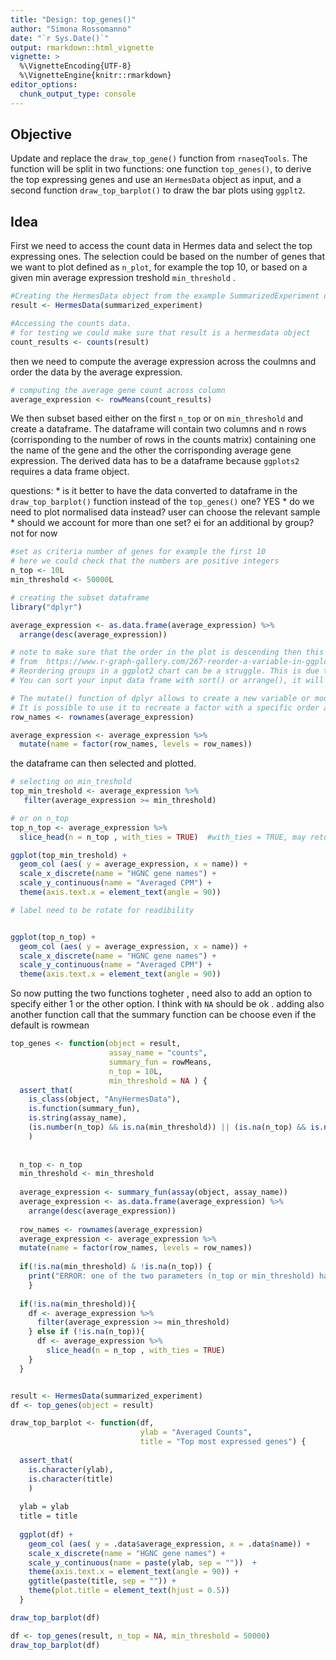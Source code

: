 ```yaml
---
title: "Design: top_genes()"
author: "Simona Rossomanno"
date: "`r Sys.Date()`"
output: rmarkdown::html_vignette
vignette: >
  %\VignetteEncoding{UTF-8}
  %\VignetteEngine{knitr::rmarkdown}
editor_options: 
  chunk_output_type: console
---
```


## Objective

Update and replace the `draw_top_gene()` function from `rnaseqTools`. The function will be split in two functions: one function  `top_genes()`, to derive the top expressing genes and use an `HermesData` object as input, and a second function `draw_top_barplot()` to draw the bar plots using `ggplt2`.

## Idea
First we need to access the count data in Hermes data and select the top expressing ones. The selection could be based on the number of genes that we want to plot defined as `n_plot`, for example the top 10, or based on a given min average expression treshold `min_threshold` .

```r
#Creating the HermesData object from the example SummarizedExperiment object.
result <- HermesData(summarized_experiment)

#Accessing the counts data.
# for testing we could make sure that result is a hermesdata object 
count_results <- counts(result)

```
then we need to compute the average expression across the coulmns and order the data by the average expression.  

```r
# computing the average gene count across column
average_expression <- rowMeans(count_results)

```


We then subset based either on the first `n_top` or on `min_threshold` and create a dataframe. The dataframe will contain two columns and n rows (corrisponding to the number of rows in the counts matrix) containing one the name of the gene and the other the corrisponding average gene expression. The derived data has to be a dataframe because  `ggplots2` requires a data frame object. 

questions: 
    * is it better to have the data converted to dataframe in the `draw_top_barplot()` function instead of the `top_genes()` one? YES
    * do we need to plot normalised data instead? user can choose the relevant sample
    * should we account for more than one set? ei for an additional by group? not for now

```r
#set as criteria number of genes for example the first 10
# here we could check that the numbers are positive integers
n_top <- 10L
min_threshold <- 50000L

# creating the subset dataframe 
library("dplyr")

average_expression <- as.data.frame(average_expression) %>%
  arrange(desc(average_expression))

# note to make sure that the order in the plot is descending then this need to be taken in account:
# from  https://www.r-graph-gallery.com/267-reorder-a-variable-in-ggplot2.html
# Reordering groups in a ggplot2 chart can be a struggle. This is due to the fact that ggplot2 takes into account the order of the factor levels, not the order you observe in your data frame. 
# You can sort your input data frame with sort() or arrange(), it will never have any  impact on your ggplot2 output.

# The mutate() function of dplyr allows to create a new variable or modify an existing one. 
# It is possible to use it to recreate a factor with a specific order and then use that in the ggplot call
row_names <- rownames(average_expression)

average_expression <- average_expression %>%
  mutate(name = factor(row_names, levels = row_names))

``` 
the dataframe can then selected and  plotted. 

```r
# selecting on min_treshold
top_min_treshold <- average_expression %>%
   filter(average_expression >= min_threshold)

# or on n_top
top_n_top <- average_expression %>%
  slice_head(n = n_top , with_ties = TRUE)  #with_ties = TRUE, may return more rows than you request. 

ggplot(top_min_treshold) +
  geom_col (aes( y = average_expression, x = name)) +
  scale_x_discrete(name = "HGNC gene names") +
  scale_y_continuous(name = "Averaged CPM") +
  theme(axis.text.x = element_text(angle = 90))

# label need to be rotate for readibility


ggplot(top_n_top) +
  geom_col (aes( y = average_expression, x = name)) +
  scale_x_discrete(name = "HGNC gene names") +
  scale_y_continuous(name = "Averaged CPM") +
  theme(axis.text.x = element_text(angle = 90))


``` 

So now putting the two functions togheter , need also to add an option to specify either 1 or the other option. I think with `NA` should be ok . adding also another function call that the summary function can be choose even if the default is rowmean

```r
top_genes <- function(object = result,
                      assay_name = "counts", 
                      summary_fun = rowMeans, 
                      n_top = 10L, 
                      min_threshold = NA ) {
  assert_that(
    is_class(object, "AnyHermesData"),
    is.function(summary_fun),
    is.string(assay_name),
    (is.number(n_top) && is.na(min_threshold)) || (is.na(n_top) && is.number(min_threshold)) # this will be converted to a one_provided() in assertthat.R file
    )
  
  
  n_top <- n_top
  min_threshold <- min_threshold
 
  average_expression <- summary_fun(assay(object, assay_name))
  average_expression <- as.data.frame(average_expression) %>%
    arrange(desc(average_expression))
  
  row_names <- rownames(average_expression)
  average_expression <- average_expression %>%
  mutate(name = factor(row_names, levels = row_names))
  
  if(!is.na(min_threshold) & !is.na(n_top)) {
    print("ERROR: one of the two parameters (n_top or min_threshold) has to be NA")
    }
  
  if(!is.na(min_threshold)){
    df <- average_expression %>%
      filter(average_expression >= min_threshold)
    } else if (!is.na(n_top)){
      df <- average_expression %>%
        slice_head(n = n_top , with_ties = TRUE)  
    }
  }


result <- HermesData(summarized_experiment)
df <- top_genes(object = result)

draw_top_barplot <- function(df, 
                             ylab = "Averaged Counts", 
                             title = "Top most expressed genes") {
  
  assert_that(
    is.character(ylab),
    is.character(title)
    )
  
  ylab = ylab
  title = title
  
  ggplot(df) +
    geom_col (aes( y = .data$average_expression, x = .data$name)) +
    scale_x_discrete(name = "HGNC gene names") +
    scale_y_continuous(name = paste(ylab, sep = ""))  +
    theme(axis.text.x = element_text(angle = 90)) +
    ggtitle(paste(title, sep = "")) +
    theme(plot.title = element_text(hjust = 0.5))
  }

draw_top_barplot(df)

df <- top_genes(result, n_top = NA, min_threshold = 50000)
draw_top_barplot(df)

``` 
